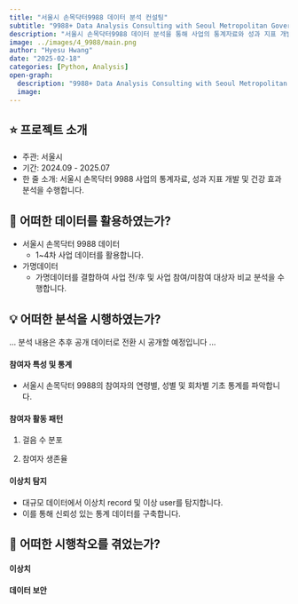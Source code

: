 ```yaml
---
title: "서울시 손목닥터9988 데이터 분석 컨설팅"
subtitle: "9988+ Data Analysis Consulting with Seoul Metropolitan Government"
description: "서울시 손목닥터9988 데이터 분석을 통해 사업의 통계자료와 성과 지표 개발 및 건강 효과를 분석합니다."
image: ../images/4_9988/main.png
author: "Hyesu Hwang"
date: "2025-02-18"
categories: [Python, Analysis]
open-graph:
  description: "9988+ Data Analysis Consulting with Seoul Metropolitan Government"
  image: 
---
```


## ⭐ 프로젝트 소개

- 주관: 서울시
- 기간: 2024.09 - 2025.07
- 한 줄 소개: 서울시 손목닥터 9988 사업의 통계자료, 성과 지표 개발 및 건강 효과 분석을 수행합니다.

## 🔎 어떠한 데이터를 활용하였는가?

- 서울시 손목닥터 9988 데이터
  - 1~4차 사업 데이터를 활용합니다.
- 가명데이터
  - 가명데이터를 결합하여 사업 전/후 및 사업 참여/미참여 대상자 비교 분석을 수행합니다.

## 💡 어떠한 분석을 시행하였는가?

... 분석 내용은 추후 공개 데이터로 전환 시 공개할 예정입니다 ...

#### 참여자 특성 및 통계

- 서울시 손목닥터 9988의 참여자의 연령별, 성별 및 회차별 기초 통계를 파악합니다.

#### 참여자 활동 패턴

1. 걸음 수 분포

2. 참여자 생존율

#### 이상치 탐지

- 대규모 데이터에서 이상치 record 및 이상 user를 탐지합니다.
- 이를 통해 신뢰성 있는 통계 데이터를 구축합니다.

## 🌄 어떠한 시행착오를 겪었는가?

#### 이상치

#### 데이터 보안